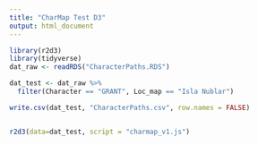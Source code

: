 ```yaml
---
title: "CharMap Test D3"
output: html_document
---
```



```r
library(r2d3)
library(tidyverse)
dat_raw <- readRDS("CharacterPaths.RDS")

dat_test <- dat_raw %>% 
  filter(Character == "GRANT", Loc_map == "Isla Nublar")

write.csv(dat_test, "CharacterPaths.csv", row.names = FALSE)


r2d3(data=dat_test, script = "charmap_v1.js")
```
